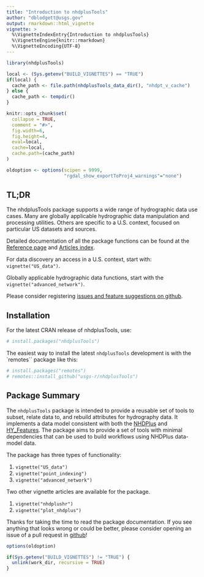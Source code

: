 ```yaml
---
title: "Introduction to nhdplusTools"
author: "dblodgett@usgs.gov"
output: rmarkdown::html_vignette
vignette: >
  %\VignetteIndexEntry{Introduction to nhdplusTools}
  %\VignetteEngine{knitr::rmarkdown}
  %\VignetteEncoding{UTF-8}
---
```


```r
library(nhdplusTools)

local <- (Sys.getenv("BUILD_VIGNETTES") == "TRUE")
if(local) {
  cache_path <- file.path(nhdplusTools_data_dir(), "nhdpt_v_cache")
} else {
  cache_path <- tempdir()
}

knitr::opts_chunk$set(
  collapse = TRUE,
  comment = "#>",
  fig.width=6, 
  fig.height=4,
  eval=local,
  cache=local,
  cache.path=(cache_path)
)

oldoption <- options(scipen = 9999,
                     "rgdal_show_exportToProj4_warnings"="none")

```

## TL;DR

The nhdplusTools package supports a wide range of hydrographic data use cases. Many are globally applicable hydrographic data manipulation and processing utilities. Others are specific to a U.S. context, focused on particular US datasets and sources. 

Detailed documentation of all the package functions can be found at the [Reference page](https://usgs-r.github.io/nhdplusTools/reference/) and [Articles index](https://usgs-r.github.io/nhdplusTools/articles/).

For data discovery an access in a U.S. context, start with: `vignette("US_data")`.

Globally applicable hydrographic data functions, start with the `vignette("advanced_network")`.

Please consider registering [issues and feature suggestions on github](https://github.com/dblodgett-usgs/nhdplusTools/issues).

## Installation

For the latest CRAN release of nhdplusTools, use:
```r
# install.packages("nhdplusTools")
```

The easiest way to install the latest `nhdplusTools` development is with the `remotes`` package like this:
```r
# install.packages("remotes")
# remotes::install_github("usgs-r/nhdplusTools")
```

## Package Summary

The `nhdplusTools` package is intended to provide a reusable set of tools to
subset, relate data to, and rebuild attributes for hydrography data. 
It implements a data model consistent with both the [NHDPlus](https://www.epa.gov/waterdata/nhdplus-national-hydrography-dataset-plus)
and [HY\_Features](http://opengeospatial.github.io/HY_Features/). The package
aims to provide a set of tools with minimal dependencies that can be used
to build workflows using NHDPlus data-model data.

The package has three types of functionality:

1. `vignette("US_data")`
1. `vignette("point_indexing")`
1. `vignette("advanced_network")`

Two other vignette articles are available for the package.

1. `vignette("nhdplushr")`
1. `vignette("plot_nhdplus")`

Thanks for taking the time to read the package documentation. If you see anything that looks wrong or could be better, please consider opening an issue of a pull request in [github](https://github.com/dblodgett-usgs/nhdplusTools/issues)!

```r
options(oldoption)

if(Sys.getenv("BUILD_VIGNETTES") != "TRUE") {
  unlink(work_dir, recursive = TRUE)
}
```

